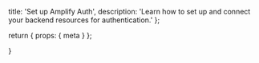   title: 'Set up Amplify Auth',
  description:
    'Learn how to set up and connect your backend resources for authentication.'
};

  return {
    props: {
      meta
    }
  };

}
